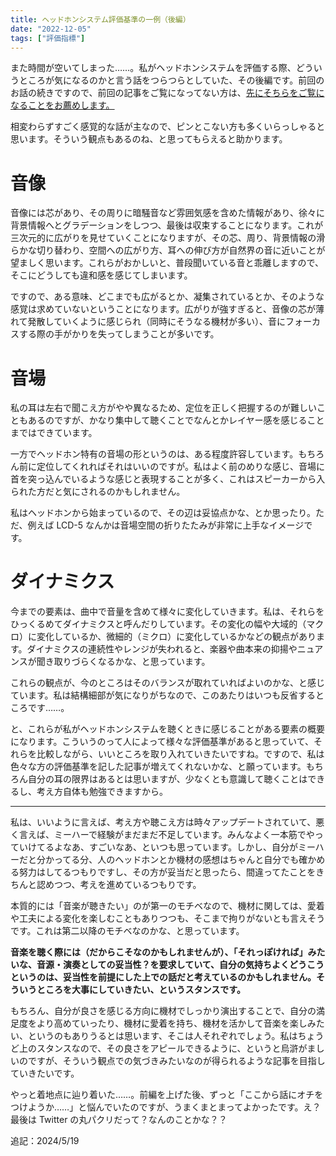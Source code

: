 ```yaml
---
title: ヘッドホンシステム評価基準の一例（後編）
date: "2022-12-05"
tags: ["評価指標"]
---
```


また時間が空いてしまった……。私がヘッドホンシステムを評価する際、どういうところが気になるのかと言う話をつらつらとしていた、その後編です。前回のお話の続きですので、前回の記事をご覧になってない方は、[先にそちらをご覧になることをお薦めします。](posts/20221009)

<Info>
  相変わらずすごく感覚的な話が主なので、ピンとこない方も多くいらっしゃると思います。そういう観点もあるのね、と思ってもらえると助かります。
</Info>

# 音像

音像には芯があり、その周りに暗騒音など雰囲気感を含めた情報があり、徐々に背景情報へとグラデーションをしつつ、最後は収束することになります。これが三次元的に広がりを見せていくことになりますが、その芯、周り、背景情報の滑らかな切り替わり、空間への広がり方、耳への伸び方が自然界の音に近いことが望ましく思います。これらがおかしいと、普段聞いている音と乖離しますので、そこにどうしても違和感を感じてしまいます。

ですので、ある意味、どこまでも広がるとか、凝集されているとか、そのような感覚は求めていないということになります。広がりが強すぎると、音像の芯が薄れて発散していくように感じられ（同時にそうなる機材が多い）、音にフォーカスする際の手がかりを失ってしまうことが多いです。

# 音場

私の耳は左右で聞こえ方がやや異なるため、定位を正しく把握するのが難しいこともあるのですが、かなり集中して聴くことでなんとかレイヤー感を感じることまではできています。

一方でヘッドホン特有の音場の形というのは、ある程度許容しています。もちろん前に定位してくれればそれはいいのですが。私はよく前のめりな感じ、音場に首を突っ込んでいるような感じと表現することが多く、これはスピーカーから入られた方だと気にされるのかもしれません。

私はヘッドホンから始まっているので、その辺は妥協点かな、とか思ったり。ただ、例えば LCD-5 なんかは音場空間の折りたたみが非常に上手なイメージです。

# ダイナミクス

今までの要素は、曲中で音量を含めて様々に変化していきます。私は、それらをひっくるめてダイナミクスと呼んだりしています。その変化の幅や大域的（マクロ）に変化しているか、微細的（ミクロ）に変化しているかなどの観点があります。ダイナミクスの連続性やレンジが失われると、楽器や曲本来の抑揚やニュアンスが聞き取りづらくなるかな、と思っています。

<Info>
  これらの観点が、今のところはそのバランスが取れていればよいのかな、と感じています。私は結構細部が気になりがちなので、このあたりはいつも反省するところです……。
</Info>

と、これらが私がヘッドホンシステムを聴くときに感じることがある要素の概要になります。こういうのって人によって様々な評価基準があると思っていて、それらを比較しながら、いいところを取り入れていきたいですね。ですので、私は色々な方の評価基準を記した記事が増えてくれないかな、と願っています。もちろん自分の耳の限界はあるとは思いますが、少なくとも意識して聴くことはできるし、考え方自体も勉強できますから。

---

私は、いいように言えば、考え方や聴こえ方は時々アップデートされていて、悪く言えば、ミーハーで経験がまだまだ不足しています。みんなよく一本筋でやっていけてるよなあ、すごいなあ、といつも思っています。しかし、自分がミーハーだと分かってる分、人のヘッドホンとか機材の感想はちゃんと自分でも確かめる努力はしてるつもりですし、その方が妥当だと思ったら、間違ってたことをきちんと認めつつ、考えを進めているつもりです。

本質的には「音楽が聴きたい」のが第一のモチベなので、機材に関しては、愛着や工夫による変化を楽しむこともありつつも、そこまで拘りがないとも言えそうです。これは第二以降のモチベなのかな、と思っています。

**音楽を聴く際には（だからこそなのかもしれませんが）、「それっぽければ」みたいな、音源・演奏としての妥当性？を要求していて、自分の気持ちよくどうこうというのは、妥当性を前提にした上での話だと考えているのかもしれません。そういうところを大事にしていきたい、というスタンスです。**

もちろん、自分が良さを感じる方向に機材でしっかり演出することで、自分の満足度をより高めていったり、機材に愛着を持ち、機材を活かして音楽を楽しみたい、というのもありうるとは思います、そこは人それぞれでしょう。私はちょうど上のスタンスなので、その良さをアピールできるように、というと烏滸がましいのですが、そういう観点での気づきみたいなのが得られるような記事を目指していきたいです。

やっと着地点に辿り着いた……。前編を上げた後、ずっと「ここから話にオチをつけようか……」と悩んでいたのですが、うまくまとまってよかったです。え？最後は Twitter の丸パクリだって？なんのことかな？？

<Postscript>追記：2024/5/19</Postscript>
